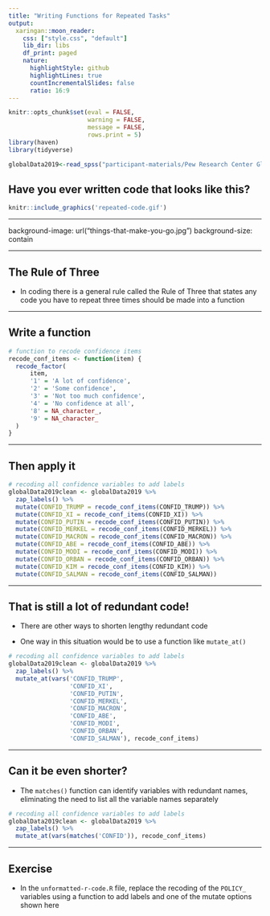 ```yaml
---
title: "Writing Functions for Repeated Tasks"
output:
  xaringan::moon_reader:
    css: ["style.css", "default"]
    lib_dir: libs
    df_print: paged
    nature:
      highlightStyle: github
      highlightLines: true
      countIncrementalSlides: false
      ratio: 16:9
---
```


```r
knitr::opts_chunk$set(eval = FALSE, 
                      warning = FALSE,
                      message = FALSE,
                      rows.print = 5)
library(haven)
library(tidyverse)

globalData2019<-read_spss("participant-materials/Pew Research Center Global Attitudes Spring 2019 Dataset WEB.sav")
```

## Have you ever written code that looks like this? 


```r
knitr::include_graphics('repeated-code.gif')
```

---

background-image: url("things-that-make-you-go.jpg")
background-size: contain

<span role="img" aria-label="Slide background shows: A plastic alligator that looks disgusted"></span>

---

## The Rule of Three

* In coding there is a general rule called the Rule of Three that states any code you have to repeat three times should be made into a function 

---

## Write a function 

```r
# function to recode confidence items
recode_conf_items <- function(item) {
  recode_factor(
      item,
      '1' = 'A lot of confidence',
      '2' = 'Some confidence',
      '3' = 'Not too much confidence',
      '4' = 'No confidence at all',
      '8' = NA_character_,
      '9' = NA_character_
  )
}
```

---

## Then apply it

```r
# recoding all confidence variables to add labels
globalData2019clean <- globalData2019 %>%
  zap_labels() %>% 
  mutate(CONFID_TRUMP = recode_conf_items(CONFID_TRUMP)) %>% 
  mutate(CONFID_XI = recode_conf_items(CONFID_XI)) %>% 
  mutate(CONFID_PUTIN = recode_conf_items(CONFID_PUTIN)) %>% 
  mutate(CONFID_MERKEL = recode_conf_items(CONFID_MERKEL)) %>% 
  mutate(CONFID_MACRON = recode_conf_items(CONFID_MACRON)) %>% 
  mutate(CONFID_ABE = recode_conf_items(CONFID_ABE)) %>% 
  mutate(CONFID_MODI = recode_conf_items(CONFID_MODI)) %>% 
  mutate(CONFID_ORBAN = recode_conf_items(CONFID_ORBAN)) %>% 
  mutate(CONFID_KIM = recode_conf_items(CONFID_KIM)) %>% 
  mutate(CONFID_SALMAN = recode_conf_items(CONFID_SALMAN)) 

```

---

## That is still a lot of redundant code!

* There are other ways to shorten lengthy redundant code 

* One way in this situation would be to use a function like `mutate_at()` 

```r
# recoding all confidence variables to add labels
globalData2019clean <- globalData2019 %>%
  zap_labels() %>% 
  mutate_at(vars('CONFID_TRUMP', 
                 'CONFID_XI',
                 'CONFID_PUTIN',
                 'CONFID_MERKEL',
                 'CONFID_MACRON',
                 'CONFID_ABE',
                 'CONFID_MODI',
                 'CONFID_ORBAN',
                 'CONFID_SALMAN'), recode_conf_items)
```

---

## Can it be even shorter?

* The `matches()` function can identify variables with redundant names, eliminating the need to list all the variable names separately

```r
# recoding all confidence variables to add labels
globalData2019clean <- globalData2019 %>%
  zap_labels() %>% 
  mutate_at(vars(matches('CONFID')), recode_conf_items)
```

---

## Exercise

* In the `unformatted-r-code.R` file, replace the recoding of the `POLICY_` variables using a function to add labels and one of the mutate options shown here



